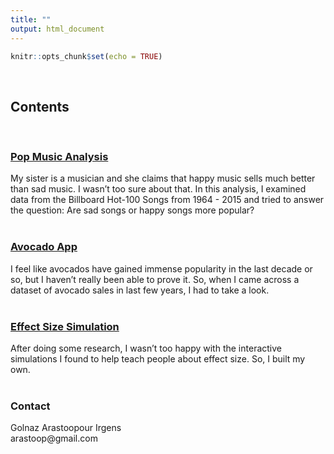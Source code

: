 ```yaml
---
title: ""
output: html_document
---
```


```r
knitr::opts_chunk$set(echo = TRUE)
```
<p>
</br>

## Contents
</br>

### <a href="pop.html">Pop Music Analysis</a>
My sister is a musician and she claims that happy music sells much better than sad music. I wasn't too sure about that. In this analysis, I examined data from the Billboard Hot-100 Songs from 1964 - 2015 and tried to answer the question: Are sad songs or happy songs more popular?
</br>
</br>

### <a href="avocado.html">Avocado App</a>
I feel like avocados have gained immense popularity in the last decade or so, but I haven't really been able to prove it. So, when I came across a dataset of avocado sales in last few years, I had to take a look. 
</br>
</br>

### <a href="effectsize.html">Effect Size Simulation </a>
After doing some research, I wasn't too happy with the interactive simulations I found to help teach people about effect size. So, I built my own. 
</br>
</br>

### Contact
Golnaz Arastoopour Irgens 
</br>
arastoop@gmail.com
</br>

</p>


